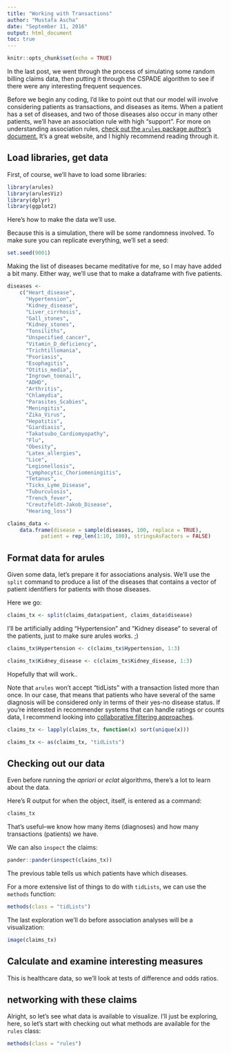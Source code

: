 ---
title: "Working with Transactions"
author: "Mustafa Ascha"
date: "September 11, 2016"
output: html_document
toc: true
---

```{r setup, include=FALSE}
knitr::opts_chunk$set(echo = TRUE)
```

In the last post, we went through the process of simulating some random billing claims data, then putting it through the CSPADE algorithm to see if there were any interesting frequent sequences. 


Before we begin any coding, I'd like to point out that our model will involve considering patients as transactions, and diseases as items. When a patient has a set of diseases, and two of those diseases also occur in many other patients, we'll have an association rule with high "support". For more on understanding association rules, [check out the `arules` package author's document.](http://michael.hahsler.net/research/arules_RUG_2015/demo/) It's a great website, and I highly recommend reading through it. 

## Load libraries, get data

First, of course, we'll have to load some libraries: 

```{r libraries}

library(arules)
library(arulesViz)
library(dplyr)
library(ggplot2)

```

Here's how to make the data we'll use. 

Because this is a simulation, there will be some randomness involved. To make sure you can replicate everything, we'll set a seed: 

```{r set_seed}

set.seed(9001)

```

Making the list of diseases became meditative for me, so I may have added a bit many. Either way, we'll use that to make a dataframe with five patients. 

```{r sim_data}

diseases <- 
	c("Heart_disease",
	  "Hypertension",
	  "Kidney_disease",
	  "Liver_cirrhosis",
	  "Gall_stones",
	  "Kidney_stones",
	  "Tonsiliths",
	  "Unspecified_cancer",
	  "Vitamin_D_deficiency",
	  "Trichtillomania",
	  "Psoriasis",
	  "Esophagitis",
	  "Otitis_media",
	  "Ingrown_toenail",
	  "ADHD",
	  "Arthritis",
	  "Chlamydia",
	  "Parasites_Scabies",
	  "Meningitis",
	  "Zika_Virus",
	  "Hepatitis",
	  "Giardiasis",
	  "Takatsubo_Cardiomyopathy",
	  "Flu",
	  "Obesity",
	  "Latex_allergies",
	  "Lice",
	  "Legionellosis",
	  "Lymphocytic_Choriomeningitis",
	  "Tetanus",
	  "Ticks_Lyme_Disease",
	  "Tuburculosis",
	  "Trench_fever",
	  "Creutzfeldt-Jakob_Disease",
	  "Hearing_loss")

claims_data <- 
	data.frame(disease = sample(diseases, 100, replace = TRUE), 
		   patient = rep_len(1:10, 100), stringsAsFactors = FALSE)

```



## Format data for arules

Given some data, let's prepare it for associations analysis. We'll use the `split` command to produce a list of the diseases that contains a vector of patient identifiers for patients with those diseases.  



Here we go: 

```{r splitit}

claims_tx <- split(claims_data$patient, claims_data$disease)

```

I'll be artificially adding "Hypertension" and "Kidney disease" to several of the patients, just to make sure arules works. ;)


```{r add_association}

claims_tx$Hypertension <- c(claims_tx$Hypertension, 1:3)

claims_tx$Kidney_disease <- c(claims_tx$Kidney_disease, 1:3)

```

Hopefully that will work..

Note that `arules` won't accept "tidLists" with a transaction listed more than once. In our case, that means that patients who have several of the same diagnosis will be considered only in terms of their yes-no disease status. If you're interested in recommender systems that can handle ratings or counts data, I recommend looking into [collaborative filtering approaches](https://en.wikipedia.org/wiki/Netflix_Prize).

```{r make_tidlists}

claims_tx <- lapply(claims_tx, function(x) sort(unique(x)))

claims_tx <- as(claims_tx, "tidLists")

```

## Checking out our data

Even before running the *apriori* or *eclat* algorithms, there's a lot to learn about the data.

Here's R output for when the object, itself, is entered as a command: 

```{r claims_out}

claims_tx

```

That's useful--we know how many items (diagnoses) and how many transactions (patients) we have. 

We can also `inspect` the claims:

```{r claims_inspect}

pander::pander(inspect(claims_tx))

```



The previous table tells us which patients have which diseases. 

For a more extensive list of things to do with `tidLists`, we can use the `methods` function: 

```{r tid_methods}

methods(class = "tidLists")

```

The last exploration we'll do before association analyses will be a visualization: 

```{r image_claims}

image(claims_tx)

```



## Calculate and examine interesting measures

This is healthcare data, so we'll look at tests of difference and odds ratios. 

## networking with these claims

Alright, so let's see what data is available to visualize. I'll just be exploring, here, so let's start with checking out what methods are available for the `rules` class: 

```{r check_methods}

methods(class = "rules")

```




















